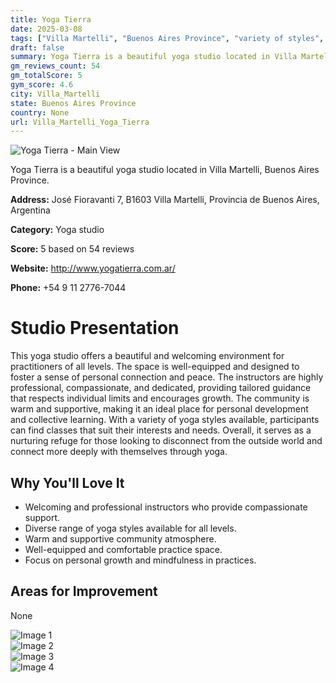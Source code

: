 ```yaml
---
title: Yoga Tierra
date: 2025-03-08
tags: ["Villa Martelli", "Buenos Aires Province", "variety of styles", "mindfulness", "welcoming", "community", "Villa Martelli"]  
draft: false
summary: Yoga Tierra is a beautiful yoga studio located in Villa Martelli, Buenos Aires Province.
gm_reviews_count: 54
gm_totalScore: 5
gym_score: 4.6
city: Villa_Martelli
state: Buenos Aires Province
country: None
url: Villa_Martelli_Yoga_Tierra
---
```


<div className="aspect-[16/9] relative my-8">
  <img 
    src="https://lh5.googleusercontent.com/p/AF1QipMfS6wFZxwJK5dQZ2mo18A-ZgTQfoROz64U1nbz=w1920-h1080-k-no"
    alt="Yoga Tierra - Main View"
    className="object-cover absolute inset-0 w-full h-full rounded-lg"
  />
</div>

Yoga Tierra is a beautiful yoga studio located in Villa Martelli, Buenos Aires Province.

**Address:** José Fioravanti 7, B1603 Villa Martelli, Provincia de Buenos Aires, Argentina

**Category:** Yoga studio

**Score:** 5 based on 54 reviews

**Website:** http://www.yogatierra.com.ar/

**Phone:** +54 9 11 2776-7044

# Studio Presentation

This yoga studio offers a beautiful and welcoming environment for practitioners of all levels. The space is well-equipped and designed to foster a sense of personal connection and peace. The instructors are highly professional, compassionate, and dedicated, providing tailored guidance that respects individual limits and encourages growth. The community is warm and supportive, making it an ideal place for personal development and collective learning. With a variety of yoga styles available, participants can find classes that suit their interests and needs. Overall, it serves as a nurturing refuge for those looking to disconnect from the outside world and connect more deeply with themselves through yoga.

## Why You'll Love It

- Welcoming and professional instructors who provide compassionate support.
- Diverse range of yoga styles available for all levels.
- Warm and supportive community atmosphere.
- Well-equipped and comfortable practice space.
- Focus on personal growth and mindfulness in practices.

## Areas for Improvement

None

<div className="grid grid-cols-1 xl:grid-cols-2 gap-4 my-8">
<div className="aspect-[4/3] relative"><img src="https://lh5.googleusercontent.com/p/AF1QipO8383LqSwWgL_oUgztZYmDvrnDLokuVtl3a9Zl=w1920-h1080-k-no" alt="Image 1" className="object-cover absolute inset-0 w-full h-full rounded-lg" /></div>
<div className="aspect-[4/3] relative"><img src="https://lh5.googleusercontent.com/p/AF1QipOqO4hBiQHLuVrFmZ7X5UDzmmGnphN8pqCbPwna=w1920-h1080-k-no" alt="Image 2" className="object-cover absolute inset-0 w-full h-full rounded-lg" /></div>
<div className="aspect-[4/3] relative"><img src="https://lh5.googleusercontent.com/p/AF1QipMNBeXBn2JzFpAZRLs4AfW2efnEeIXMLQE8N3xt=w1920-h1080-k-no" alt="Image 3" className="object-cover absolute inset-0 w-full h-full rounded-lg" /></div>
<div className="aspect-[4/3] relative"><img src="https://lh5.googleusercontent.com/p/AF1QipNtcIOKh3wCbNlQgFajniQRlQa7pDbnb1eB1RjB=w1920-h1080-k-no" alt="Image 4" className="object-cover absolute inset-0 w-full h-full rounded-lg" /></div>
</div>